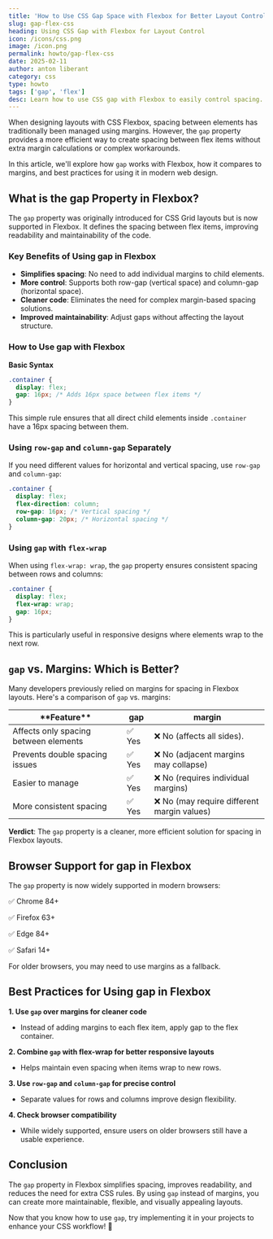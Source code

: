 ```yaml
---
title: 'How to Use CSS Gap Space with Flexbox for Better Layout Control'
slug: gap-flex-css
heading: Using CSS Gap with Flexbox for Layout Control
icon: /icons/css.png
image: /icon.png
permalink: howto/gap-flex-css
date: 2025-02-11
author: anton liberant
category: css
type: howto
tags: ['gap', 'flex']
desc: Learn how to use CSS gap with Flexbox to easily control spacing. Discover differences from margins, browser support, and tips for clean, maintainable layouts.
---
```


When designing layouts with CSS Flexbox, spacing between elements has traditionally been managed using margins. However, the `gap` property provides a more efficient way to create spacing between flex items without extra margin calculations or complex workarounds.

In this article, we'll explore how `gap` works with Flexbox, how it compares to margins, and best practices for using it in modern web design.

## What is the gap Property in Flexbox?

The `gap` property was originally introduced for CSS Grid layouts but is now supported in Flexbox. It defines the spacing between flex items, improving readability and maintainability of the code.

### Key Benefits of Using gap in Flexbox

- **Simplifies spacing**: No need to add individual margins to child elements.
- **More control**: Supports both row-gap (vertical space) and column-gap (horizontal space).
- **Cleaner code**: Eliminates the need for complex margin-based spacing solutions.
- **Improved maintainability**: Adjust gaps without affecting the layout structure.

### How to Use gap with Flexbox

**Basic Syntax**

```css
.container {
  display: flex;
  gap: 16px; /* Adds 16px space between flex items */
}
```

This simple rule ensures that all direct child elements inside `.container` have a 16px spacing between them.

### Using `row-gap` and `column-gap` Separately

If you need different values for horizontal and vertical spacing, use `row-gap` and `column-gap`:

```css
.container {
  display: flex;
  flex-direction: column;
  row-gap: 16px; /* Vertical spacing */
  column-gap: 20px; /* Horizontal spacing */
}
```

### Using `gap` with `flex-wrap`

When using `flex-wrap: wrap`, the `gap` property ensures consistent spacing between rows and columns:

```css
.container {
  display: flex;
  flex-wrap: wrap;
  gap: 16px;
}
```

This is particularly useful in responsive designs where elements wrap to the next row.

## `gap` vs. Margins: Which is Better?

Many developers previously relied on margins for spacing in Flexbox layouts. Here's a comparison of `gap` vs. margins:

<table>
  <thead>
    <tr>
      <th>**Feature**</th>
      <th>gap</th>
      <th>margin</th>
    </tr>
  </thead>
  <tbody>
    <tr>
      <td>Affects only spacing between elements</td>
      <td>✅ Yes</td>
      <td>❌ No (affects all sides).</td>
    </tr>
    <tr>
      <td>Prevents double spacing issues</td>
      <td>✅ Yes</td>
      <td>❌ No (adjacent margins may collapse)</td>
    </tr>
    <tr>
      <td>Easier to manage</td>
      <td>✅ Yes</td>
      <td>❌ No (requires individual margins)</td>
    </tr>
    <tr>
      <td>More consistent spacing</td>
      <td>✅ Yes</td>
      <td>❌ No (may require different margin values)</td>
    </tr>
  </tbody>
</table>

**Verdict**: The `gap` property is a cleaner, more efficient solution for spacing in Flexbox layouts.

## Browser Support for gap in Flexbox

The `gap` property is now widely supported in modern browsers:

✅ Chrome 84+

✅ Firefox 63+

✅ Edge 84+

✅ Safari 14+

For older browsers, you may need to use margins as a fallback.

## Best Practices for Using gap in Flexbox

**1. Use `gap` over margins for cleaner code**

- Instead of adding margins to each flex item, apply gap to the flex container.

**2. Combine `gap` with flex-wrap for better responsive layouts**

- Helps maintain even spacing when items wrap to new rows.

**3. Use `row-gap` and `column-gap` for precise control**

- Separate values for rows and columns improve design flexibility.

**4. Check browser compatibility**

- While widely supported, ensure users on older browsers still have a usable experience.

## Conclusion

The `gap` property in Flexbox simplifies spacing, improves readability, and reduces the need for extra CSS rules. By using `gap` instead of margins, you can create more maintainable, flexible, and visually appealing layouts.

Now that you know how to use `gap`, try implementing it in your projects to enhance your CSS workflow! 🚀
